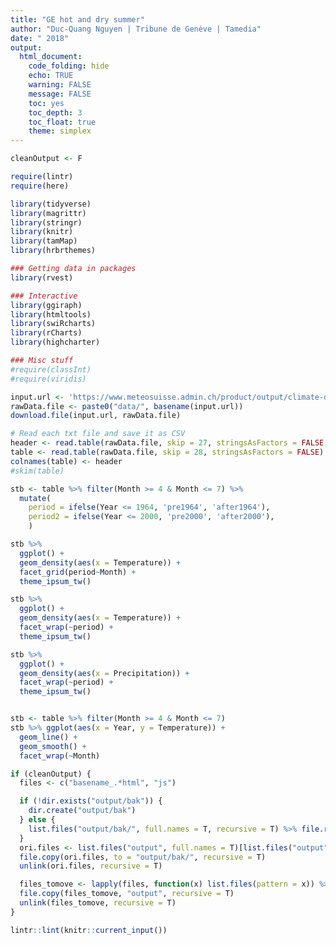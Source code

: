 ```yaml
---
title: "GE hot and dry summer"
author: "Duc-Quang Nguyen | Tribune de Genève | Tamedia"
date: " 2018"
output: 
  html_document:
    code_folding: hide
    echo: TRUE
    warning: FALSE
    message: FALSE
    toc: yes
    toc_depth: 3
    toc_float: true
    theme: simplex
---
```


```r
cleanOutput <- F

require(lintr)
require(here)

library(tidyverse)
library(magrittr)
library(stringr)
library(knitr)
library(tamMap)
library(hrbrthemes)

### Getting data in packages
library(rvest)

### Interactive 
library(ggiraph)
library(htmltools)
library(swiRcharts)
library(rCharts)
library(highcharter)

### Misc stuff
#require(classInt)
#require(viridis)
```

```r

input.url <- 'https://www.meteosuisse.admin.ch/product/output/climate-data/homogenous-monthly-data-processing/data/homog_mo_GVE.txt'
rawData.file <- paste0("data/", basename(input.url))
download.file(input.url, rawData.file)  

# Read each txt file and save it as CSV
header <- read.table(rawData.file, skip = 27, stringsAsFactors = FALSE, nrows = 1) %>% unlist(use.names = F)
table <- read.table(rawData.file, skip = 28, stringsAsFactors = FALSE)
colnames(table) <- header
#skim(table)
```

```r
stb <- table %>% filter(Month >= 4 & Month <= 7) %>% 
  mutate(
    period = ifelse(Year <= 1964, 'pre1964', 'after1964'),
    period2 = ifelse(Year <= 2000, 'pre2000', 'after2000'),
    ) 

stb %>% 
  ggplot() +
  geom_density(aes(x = Temperature)) +
  facet_grid(period~Month) +
  theme_ipsum_tw()

stb %>% 
  ggplot() +
  geom_density(aes(x = Temperature)) +
  facet_wrap(~period) +
  theme_ipsum_tw()

stb %>% 
  ggplot() +
  geom_density(aes(x = Precipitation)) +
  facet_wrap(~period) +
  theme_ipsum_tw()


stb <- table %>% filter(Month >= 4 & Month <= 7)
stb %>% ggplot(aes(x = Year, y = Temperature)) +
  geom_line() +
  geom_smooth() +
  facet_wrap(~Month)

```


```r
if (cleanOutput) {
  files <- c("basename_.*html", "js")

  if (!dir.exists("output/bak")) {
    dir.create("output/bak")
  } else {
    list.files("output/bak/", full.names = T, recursive = T) %>% file.remove()
  }
  ori.files <- list.files("output", full.names = T)[list.files("output") != "bak"]
  file.copy(ori.files, to = "output/bak/", recursive = T)
  unlink(ori.files, recursive = T)

  files_tomove <- lapply(files, function(x) list.files(pattern = x)) %>% unlist()
  file.copy(files_tomove, "output", recursive = T)
  unlink(files_tomove, recursive = T)
}
```

```r
lintr::lint(knitr::current_input())
```
